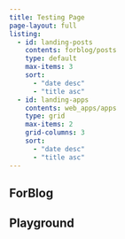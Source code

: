 ```yaml
---
title: Testing Page
page-layout: full
listing:
  - id: landing-posts
    contents: forblog/posts
    type: default
    max-items: 3
    sort: 
      - "date desc"
      - "title asc"
  - id: landing-apps
    contents: web_apps/apps
    type: grid
    max-items: 2
    grid-columns: 3
    sort: 
      - "date desc"
      - "title asc"
---
```


:::::{.grid}

::::{.g-col-12 .g-col-md-6}

# ForBlog
:::{#landing-posts}
:::

::::

::::{.g-col-12 .g-col-md-6}

# Playground
:::{#landing-apps}
:::

::::

:::::

<!-- ::::{.grid}

:::{.g-col-6 .g-col-md-4}
.g-col-6 .g-col-md-4
:::

:::{.g-col-6 .g-col-md-4}
.g-col-6 .g-col-md-4
:::

:::{.g-col-6 .g-col-md-4}
.g-col-6 .g-col-md-4
:::

:::: -->

